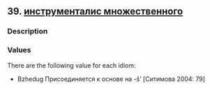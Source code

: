 ## 39. <a href =  'https://agricolamz.github.io/The_Circassian_Isoglosses_Database/39.html'>инструменталис множественного</a>
### Description



### Values
There are the following value for each idiom:

* Bzhedug  Присоединяется к основе на -š’ [Ситимова 2004: 79] 

